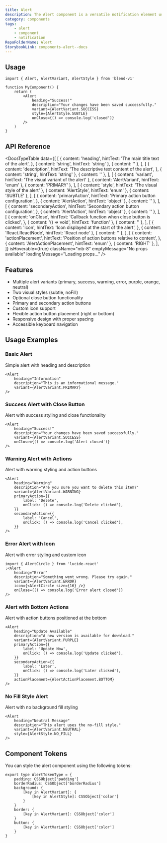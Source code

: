 ```yaml
---
title: Alert
description: The Alert component is a versatile notification element used to display important messages to users with multiple variants, styles, and interactive options.
category: components
tags:
    - alert
    - component
    - notification
RepoFolderName: Alert
StorybookLink: components-alert--docs
---
```


<AlertPreview />

## Usage

```tsx
import { Alert, AlertVariant, AlertStyle } from 'blend-v1'

function MyComponent() {
    return (
        <Alert
            heading="Success!"
            description="Your changes have been saved successfully."
            variant={AlertVariant.SUCCESS}
            style={AlertStyle.SUBTLE}
            onClose={() => console.log('closed')}
        />
    )
}
```

## API Reference

<DocsTypeTable
    data={[
        [
            {
                content: 'heading',
                hintText: 'The main title text of the alert',
            },
            { content: 'string', hintText: 'string' },
            { content: '' },
        ],
        [
            {
                content: 'description',
                hintText: 'The descriptive text content of the alert',
            },
            { content: 'string', hintText: 'string' },
            { content: '' },
        ],
        [
            { content: 'variant', hintText: 'The visual variant of the alert' },
            { content: 'AlertVariant', hintText: 'enum' },
            { content: 'PRIMARY' },
        ],
        [
            { content: 'style', hintText: 'The visual style of the alert' },
            { content: 'AlertStyle', hintText: 'enum' },
            { content: 'SUBTLE' },
        ],
        [
            {
                content: 'primaryAction',
                hintText: 'Primary action button configuration',
            },
            { content: 'AlertAction', hintText: 'object' },
            { content: '' },
        ],
        [
            {
                content: 'secondaryAction',
                hintText: 'Secondary action button configuration',
            },
            { content: 'AlertAction', hintText: 'object' },
            { content: '' },
        ],
        [
            {
                content: 'onClose',
                hintText: 'Callback function when close button is clicked',
            },
            { content: '() => void', hintText: 'function' },
            { content: '' },
        ],
        [
            {
                content: 'icon',
                hintText: 'Icon displayed at the start of the alert',
            },
            { content: 'React.ReactNode', hintText: 'React node' },
            { content: '' },
        ],
        [
            {
                content: 'actionPlacement',
                hintText: 'Position of action buttons relative to content',
            },
            { content: 'AlertActionPlacement', hintText: 'enum' },
            { content: 'RIGHT' },
        ],
    ]}
    isHoverable={true}
    className="mb-8"
    emptyMessage="No props available"
    loadingMessage="Loading props..."
/>

## Features

- Multiple alert variants (primary, success, warning, error, purple, orange, neutral)
- Two visual styles (subtle, noFill)
- Optional close button functionality
- Primary and secondary action buttons
- Custom icon support
- Flexible action button placement (right or bottom)
- Responsive design with proper spacing
- Accessible keyboard navigation

## Usage Examples

### Basic Alert

Simple alert with heading and description

```tsx
<Alert
    heading="Information"
    description="This is an informational message."
    variant={AlertVariant.PRIMARY}
/>
```

### Success Alert with Close Button

Alert with success styling and close functionality

```tsx
<Alert
    heading="Success!"
    description="Your changes have been saved successfully."
    variant={AlertVariant.SUCCESS}
    onClose={() => console.log('Alert closed')}
/>
```

### Warning Alert with Actions

Alert with warning styling and action buttons

```tsx
<Alert
    heading="Warning"
    description="Are you sure you want to delete this item?"
    variant={AlertVariant.WARNING}
    primaryAction={{
        label: 'Delete',
        onClick: () => console.log('Delete clicked'),
    }}
    secondaryAction={{
        label: 'Cancel',
        onClick: () => console.log('Cancel clicked'),
    }}
/>
```

### Error Alert with Icon

Alert with error styling and custom icon

```tsx
import { AlertCircle } from 'lucide-react'
;<Alert
    heading="Error"
    description="Something went wrong. Please try again."
    variant={AlertVariant.ERROR}
    icon={<AlertCircle size={16} />}
    onClose={() => console.log('Error alert closed')}
/>
```

### Alert with Bottom Actions

Alert with action buttons positioned at the bottom

```tsx
<Alert
    heading="Update Available"
    description="A new version is available for download."
    variant={AlertVariant.PURPLE}
    primaryAction={{
        label: 'Update Now',
        onClick: () => console.log('Update clicked'),
    }}
    secondaryAction={{
        label: 'Later',
        onClick: () => console.log('Later clicked'),
    }}
    actionPlacement={AlertActionPlacement.BOTTOM}
/>
```

### No Fill Style Alert

Alert with no background fill styling

```tsx
<Alert
    heading="Neutral Message"
    description="This alert uses the no-fill style."
    variant={AlertVariant.NEUTRAL}
    style={AlertStyle.NO_FILL}
/>
```

## Component Tokens

You can style the alert component using the following tokens:

```tsx
export type AlertTokenType = {
    padding: CSSObject['padding']
    borderRadius: CSSObject['borderRadius']
    background: {
        [key in AlertVariant]: {
            [key in AlertStyle]: CSSObject['color']
        }
    }
    border: {
        [key in AlertVariant]: CSSObject['color']
    }
    button: {
        [key in AlertVariant]: CSSObject['color']
    }
}
```
